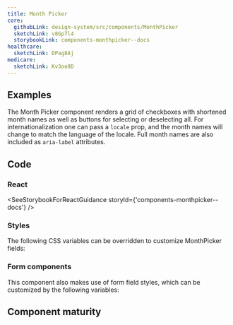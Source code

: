 ```yaml
---
title: Month Picker
core:
  githubLink: design-system/src/components/MonthPicker
  sketchLink: v8Gp7l4
  storybookLink: components-monthpicker--docs
healthcare:
  sketchLink: DPag8Aj
medicare:
  sketchLink: Kv3oo9D
---
```


## Examples

The Month Picker component renders a grid of checkboxes with shortened month names as well as buttons for selecting or deselecting all. For internationalization one can pass a `locale` prop, and the month names will change to match the language of the locale. Full month names are also included as `aria-label` attributes.

<StorybookExample
  componentName="monthPicker"
  storyId="components-monthpicker--default"
/>

## Code

### React

<SeeStorybookForReactGuidance storyId={'components-monthpicker--docs'} />

### Styles

The following CSS variables can be overridden to customize MonthPicker fields:

<ComponentThemeOptions componentname="choice" />

### Form components

This component also makes use of form field styles, which can be customized by the following variables:

<ComponentThemeOptions componentname="form" />

## Component maturity

<MaturityChecklist
  a11yStandards={true}
  color={true}
  forcedColors={true}
  screenReaders={true}
  keyboardNavigable={true}
  storybook={true}
  responsive={true}
  spanish={true}
  completeUiKit={false}
  responsiveUiKit={false}
  tokensInCode={true}
  tokensInSketch={true}
/>
